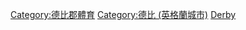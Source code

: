 [[Category:德比郡體育|Category:德比郡體育]]
[[Category:德比_(英格蘭城市)|Category:德比 (英格蘭城市)]]
[[Category:依英格蘭城市劃分的體育|Derby]]